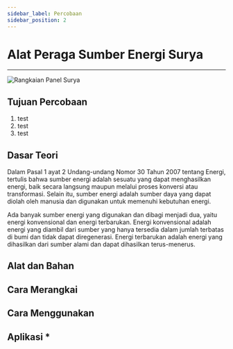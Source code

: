 ```yaml
---
sidebar_label: Percobaan
sidebar_position: 2
---
```


# Alat Peraga Sumber Energi Surya

---

![Rangkaian Panel Surya](./img/ranut.jpg)

## Tujuan Percobaan

1. test
2. test
3. test

## Dasar Teori

Dalam Pasal 1 ayat 2 Undang-undang Nomor 30 Tahun 2007 tentang Energi, tertulis bahwa sumber energi adalah sesuatu yang dapat menghasilkan energi, baik secara langsung maupun melalui proses konversi atau transformasi. Selain itu, sumber energi adalah sumber daya yang dapat diolah oleh manusia dan digunakan untuk memenuhi kebutuhan energi.

Ada banyak sumber energi yang digunakan dan dibagi menjadi dua, yaitu energi konvensional dan energi terbarukan. Energi konvensional adalah energi yang diambil dari sumber yang hanya tersedia dalam jumlah terbatas di bumi dan tidak dapat diregenerasi. Energi terbarukan adalah energi yang dihasilkan dari sumber alami dan dapat dihasilkan terus-menerus.



## Alat dan Bahan

## Cara Merangkai

## Cara Menggunakan

## Aplikasi *
